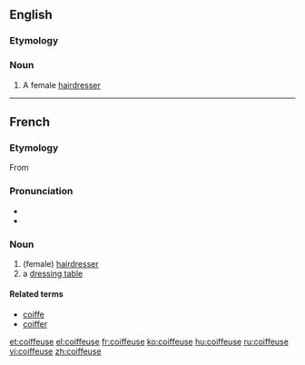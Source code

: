 ==English==

===Etymology===
{{etyl|fr}}

===Noun===
{{en-noun}}

# A female [[hairdresser]]

----

==French==

===Etymology===
From {{suffix|coiffer|euse|lang=fr}}

===Pronunciation===
* {{IPA|/kwa.føz/|lang=fr}}
* {{audio|Fr-coiffeuse.ogg|Audio}}

===Noun===
{{fr-noun|f|m=coiffeur}}

# (female) [[hairdresser]]
# a [[dressing table]]

====Related terms====
*[[coiffe]]
*[[coiffer#French|coiffer]]

[[et:coiffeuse]]
[[el:coiffeuse]]
[[fr:coiffeuse]]
[[ko:coiffeuse]]
[[hu:coiffeuse]]
[[ru:coiffeuse]]
[[vi:coiffeuse]]
[[zh:coiffeuse]]